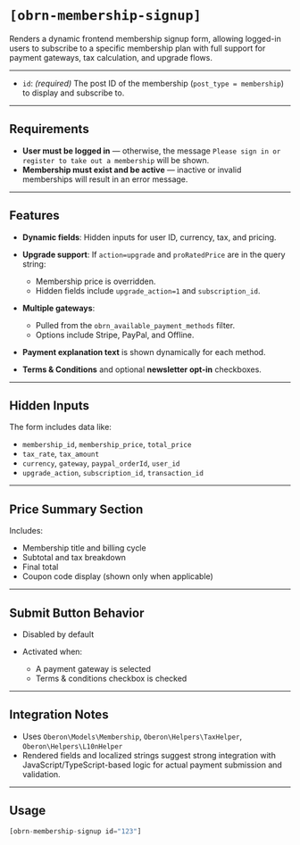 # `[obrn-membership-signup]`

Renders a dynamic frontend membership signup form, allowing logged-in users to subscribe to a specific membership plan with full support for payment gateways, tax calculation, and upgrade flows.

---

-   `id`: _(required)_ The post ID of the membership (`post_type = membership`) to display and subscribe to.

---

## Requirements

-   **User must be logged in** — otherwise, the message `Please sign in or register to take out a membership` will be shown.
-   **Membership must exist and be active** — inactive or invalid memberships will result in an error message.

---

## Features

-   **Dynamic fields**: Hidden inputs for user ID, currency, tax, and pricing.
-   **Upgrade support**: If `action=upgrade` and `proRatedPrice` are in the query string:

    -   Membership price is overridden.
    -   Hidden fields include `upgrade_action=1` and `subscription_id`.

-   **Multiple gateways**:

    -   Pulled from the `obrn_available_payment_methods` filter.
    -   Options include Stripe, PayPal, and Offline.

-   **Payment explanation text** is shown dynamically for each method.
-   **Terms & Conditions** and optional **newsletter opt-in** checkboxes.

---

## Hidden Inputs

The form includes data like:

-   `membership_id`, `membership_price`, `total_price`
-   `tax_rate`, `tax_amount`
-   `currency`, `gateway`, `paypal_orderId`, `user_id`
-   `upgrade_action`, `subscription_id`, `transaction_id`

---

## Price Summary Section

Includes:

-   Membership title and billing cycle
-   Subtotal and tax breakdown
-   Final total
-   Coupon code display (shown only when applicable)

---

## Submit Button Behavior

-   Disabled by default
-   Activated when:

    -   A payment gateway is selected
    -   Terms & conditions checkbox is checked

---

## Integration Notes

-   Uses `Oberon\Models\Membership`, `Oberon\Helpers\TaxHelper`, `Oberon\Helpers\L10nHelper`
-   Rendered fields and localized strings suggest strong integration with JavaScript/TypeScript-based logic for actual payment submission and validation.

---

## Usage

```php
[obrn-membership-signup id="123"]
```
